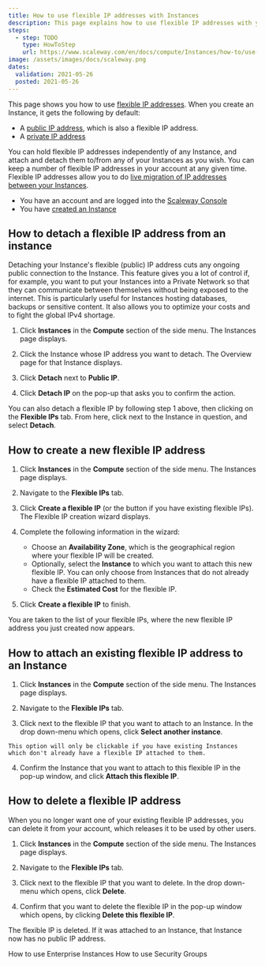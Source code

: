 ```yaml
---
title: How to use flexible IP addresses with Instances
description: This page explains how to use flexible IP addresses with your Instances
steps:
  - step: TODO
    type: HowToStep
    url: https://www.scaleway.com/en/docs/compute/Instances/how-to/use-flexips
image: /assets/images/docs/scaleway.png
dates:
  validation: 2021-05-26
  posted: 2021-05-26
---
```


This page shows you how to use [flexible IP addresses](/compute/Instances/concepts#flexible-ip). When you create an Instance, it gets the following by default:
  - A [public IP address](/compute/Instances/concepts#public-ip), which is also a flexible IP address.
  - A [private IP address](/network/vpc/concepts#private-ip-address)

You can hold flexible IP addresses independently of any Instance, and attach and detach  them to/from any of your Instances as you wish. You can keep a number of flexible IP addresses in your account at any given time. Flexible IP addresses allow you to do [live migration of IP addresses between your Instances](https://www.scaleway.com/en/docs/how-to-migrate-from-from-one-instance-to-another/).

<Message type="requirement">

  - You have an account and are logged into the [Scaleway Console](https://console.scaleway.com)
  - You have [created an Instance](/compute/Instances/how-to/create-an-instance)

</Message>

## How to detach a flexible IP address from an instance

Detaching your Instance's flexible (public) IP address cuts any ongoing public connection to the Instance. This feature gives you a lot of control if, for example, you want to put your Instances into a Private Network so that they can communicate between themselves without being exposed to the internet. This is particularly useful for Instances hosting databases, backups or sensitive content. It also allows you to optimize your costs and to fight the global IPv4 shortage.

1. Click **Instances** in the **Compute** section of the side menu. The Instances page displays.

2. Click the Instance whose IP address you want to detach. The Overview page for that Instance displays.

3. Click **Detach** next to **Public IP**. 

  <Lightbox src="scaleway-instance-overview-detach.png" alt="" />

4. Click **Detach IP** on the pop-up that asks you to confirm the action.

  <Message type="tip">

  You can also detach a flexible IP by following step 1 above, then clicking on the **Flexible IPs** tab. From here, click <Icon name="more"/> next to the Instance in question, and select **Detach**.

  </Message>

## How to create a new flexible IP address

1. Click **Instances** in the **Compute** section of the side menu. The Instances page displays.

2. Navigate to the **Flexible IPs** tab.

  <Lightbox src="scaleway-Instances-flexip-tab.png" alt="" />

3. Click **Create a flexible IP** (or the <Icon name="plus" /> button if you have existing flexible IPs). The Flexible IP creation wizard displays.

4. Complete the following information in the wizard:
    - Choose an **Availability Zone**, which is the geographical region where your flexible IP will be created.
    - Optionally, select the **Instance** to which you want to attach this new flexible IP. You can only choose from Instances that do not already have a flexible IP attached to them.
    - Check the **Estimated Cost** for the flexible IP.

5. Click **Create a flexible IP** to finish.

You are taken to the list of your flexible IPs, where the new flexible IP address you just created now appears.

## How to attach an existing flexible IP address to an Instance

1. Click **Instances** in the **Compute** section of the side menu. The Instances page displays.

2. Navigate to the **Flexible IPs** tab.

3. Click <Icon name="more"/> next to the flexible IP that you want to attach to an Instance. In the drop down-menu which opens, click **Select another instance**. 
  <Message type="note">

    This option will only be clickable if you have existing Instances which don't already have a flexible IP attached to them.

  </Message>

4. Confirm the Instance that you want to attach to this flexible IP in the pop-up window, and click **Attach this flexible IP**.

## How to delete a flexible IP address

When you no longer want one of your existing flexible IP addresses, you can delete it from your account, which releases it to be used by other users.

1. Click **Instances** in the **Compute** section of the side menu. The Instances page displays.

2. Navigate to the **Flexible IPs** tab.

3. Click <Icon name="more"/> next to the flexible IP that you want to delete. In the drop down-menu which opens, click **Delete**. 

4. Confirm that you want to delete the flexible IP in the pop-up window which opens, by clicking **Delete this flexible IP**.

The flexible IP is deleted. If it was attached to an Instance, that Instance now has no public IP address.

<Navigation title="See Also">
  <PreviousButton to="/compute/Instances/how-to/use-enterprise-Instances/">How to use Enterprise Instances</PreviousButton>
  <NextButton to="/compute/Instances/how-to/use-security-groups/">How to use Security Groups</NextButton>
</Navigation>
